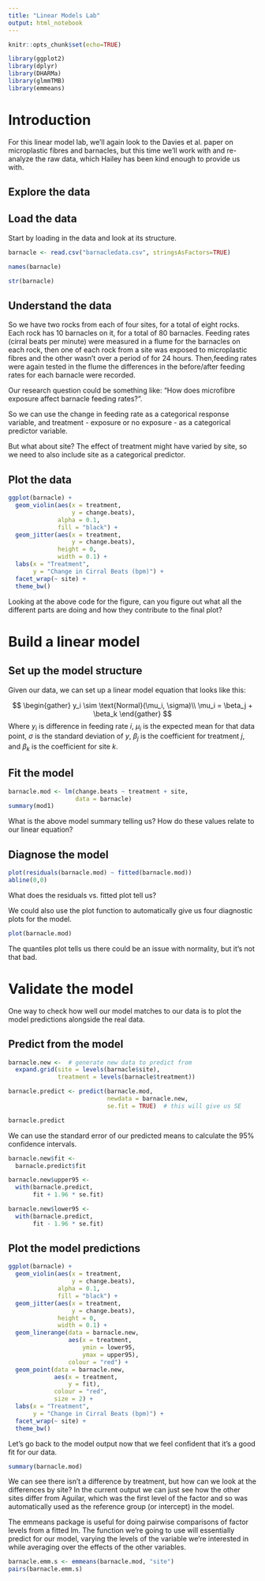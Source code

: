 ```yaml
---
title: "Linear Models Lab"
output: html_notebook
---
```


```r
knitr::opts_chunk$set(echo=TRUE)

library(ggplot2)
library(dplyr)
library(DHARMa)
library(glmmTMB)
library(emmeans)
```

# Introduction

For this linear model lab, we'll again look to the Davies et al. paper on microplastic fibres and barnacles, but this time we'll work with and re-analyze the raw data, which Hailey has been kind enough to provide us with.

## Explore the data

## Load the data

Start by loading in the data and look at its structure.

```r
barnacle <- read.csv("barnacledata.csv", stringsAsFactors=TRUE)

names(barnacle)

str(barnacle)
```

## Understand the data

So we have two rocks from each of four sites, for a total of eight rocks. Each rock has 10 barnacles on it, for a total of 80 barnacles. Feeding rates (cirral beats per minute) were measured in a flume for the barnacles on each rock, then one of each rock from a site was exposed to microplastic fibres and the other wasn't over a period of for 24 hours. Then,feeding rates were again tested in the flume the differences in the before/after feeding rates for each barnacle were recorded.

Our research question could be something like: "How does microfibre exposure affect barnacle feeding rates?". 

So we can use the change in feeding rate as a categorical response variable, and treatment - exposure or no exposure - as a categorical predictor variable.

But what about site? The effect of treatment might have varied by site, so we need to also include site as a categorical predictor.

## Plot the data

```r
ggplot(barnacle) +
  geom_violin(aes(x = treatment,
                  y = change.beats),
              alpha = 0.1,
              fill = "black") +
  geom_jitter(aes(x = treatment,
                  y = change.beats),
              height = 0,
              width = 0.1) +
  labs(x = "Treatment",
       y = "Change in Cirral Beats (bpm)") +
  facet_wrap(~ site) +
  theme_bw()
```

Looking at the above code for the figure, can you figure out what all the different parts are doing and how they contribute to the final plot?

# Build a linear model

## Set up the model structure

Given our data, we can set up a linear model equation that looks like this:

$$
\begin{gather}
y_i \sim \text{Normal}(\mu_i, \sigma)\\
\mu_i = \beta_j + \beta_k
\end{gather}
$$
Where $y_i$ is difference in feeding rate $i$, $\mu_i$ is the expected mean for that data point, $\sigma$ is the standard deviation  of $y$, $\beta_j$ is the coefficient for treatment $j$, and $\beta_k$ is the coefficient for site $k$.

## Fit the model

```r
barnacle.mod <- lm(change.beats ~ treatment + site,
                   data = barnacle)
summary(mod1)
```

What is the above model summary telling us? How do these values relate to our linear equation?

## Diagnose the model
```r
plot(residuals(barnacle.mod) ~ fitted(barnacle.mod))
abline(0,0)
```

What does the residuals vs. fitted plot tell us?

We could also use the plot function to automatically give us four diagnostic plots for the model.

```r
plot(barnacle.mod)
```

The quantiles plot tells us there could be an issue with normality, but it's not that bad.

# Validate the model

One way to check how well our model matches to our data is to plot the model predictions alongside the real data.

## Predict from the model

```r
barnacle.new <-  # generate new data to predict from
  expand.grid(site = levels(barnacle$site),
              treatment = levels(barnacle$treatment))

barnacle.predict <- predict(barnacle.mod,
                            newdata = barnacle.new,
                            se.fit = TRUE)  # this will give us SE

barnacle.predict
```

We can use the standard error of our predicted means to calculate the 95% confidence intervals.

```r
barnacle.new$fit <-
  barnacle.predict$fit

barnacle.new$upper95 <-
  with(barnacle.predict,
       fit + 1.96 * se.fit)

barnacle.new$lower95 <-
  with(barnacle.predict,
       fit - 1.96 * se.fit)
```


## Plot the model predictions

```r
ggplot(barnacle) +
  geom_violin(aes(x = treatment,
                  y = change.beats),
              alpha = 0.1,
              fill = "black") +
  geom_jitter(aes(x = treatment,
                  y = change.beats),
              height = 0,
              width = 0.1) +
  geom_linerange(data = barnacle.new,
                 aes(x = treatment,
                     ymin = lower95,
                     ymax = upper95),
                 colour = "red") +
  geom_point(data = barnacle.new,
             aes(x = treatment,
                 y = fit),
             colour = "red",
             size = 2) +
  labs(x = "Treatment",
       y = "Change in Cirral Beats (bpm)") +
  facet_wrap(~ site) +
  theme_bw()
```

Let's go back to the model output now that we feel confident that it's a good fit for our data.

```r
summary(barnacle.mod)
```

We can see there isn't a difference by treatment, but how can we look at the differences by site? In the current output we can just see how the other sites differ from Aguilar, which was the first level of the factor and so was automatically used as the reference group (or intercept) in the model.

The emmeans package is useful for doing pairwise comparisons of factor levels from a fitted lm. The function we're going to use will essentially predict for our model, varying the levels of the variable we're interested in while averaging over the effects of the other variables.

```r
barnacle.emm.s <- emmeans(barnacle.mod, "site")
pairs(barnacle.emm.s)
```

